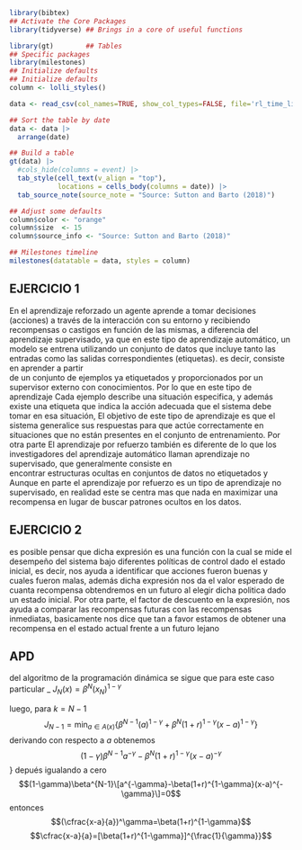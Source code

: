 ```r
library(bibtex)
## Activate the Core Packages
library(tidyverse) ## Brings in a core of useful functions
```

```r
library(gt)        ## Tables
## Specific packages
library(milestones)
## Initialize defaults
## Initialize defaults
column <- lolli_styles()

data <- read_csv(col_names=TRUE, show_col_types=FALSE, file='rl_time_line.csv')
```

```r
## Sort the table by date
data <- data |>
  arrange(date)

## Build a table
gt(data) |>
  #cols_hide(columns = event) |>
  tab_style(cell_text(v_align = "top"),
            locations = cells_body(columns = date)) |>
  tab_source_note(source_note = "Source: Sutton and Barto (2018)") 
```

```r
## Adjust some defaults
column$color <- "orange"
column$size  <- 15
column$source_info <- "Source: Sutton and Barto (2018)"

## Milestones timeline
milestones(datatable = data, styles = column)
```

## EJERCICIO 1
En el aprendizaje reforzado un agente aprende a tomar decisiones (acciones) a través de la interacción con su entorno y recibiendo recompensas o castigos en función de las mismas, a diferencia del aprendizaje supervisado, ya que en este tipo de aprendizaje automático, un modelo se entrena  utilizando un conjunto de datos que incluye tanto las entradas como las salidas correspondientes (etiquetas). es decir, consiste en aprender  a  partir  
de  un  conjunto  de  ejemplos ya etiquetados y proporcionados  por  un  supervisor  externo  con  conocimientos. Por lo que en este tipo de aprendizaje Cada  ejemplo describe una  situación especifica, y además existe una etiqueta que indica la acción adecuada que el sistema debe tomar en  esa  situación,    El  objetivo  de  este  tipo  de  aprendizaje  es  que  el  
sistema  generalice  sus  respuestas  para  que  actúe  correctamente  en  situaciones  que  no  están  presentes  en  el  conjunto  de  entrenamiento. Por otra parte El  aprendizaje  por  refuerzo  también  es  diferente  de  lo  que  los  investigadores  del  aprendizaje  automático  llaman  aprendizaje  no  supervisado, que  generalmente  consiste  en  
encontrar  estructuras  ocultas  en  conjuntos  de  datos  no  etiquetados y Aunque en parte el aprendizaje por refuerzo es un tipo de aprendizaje no supervisado, en realidad  este se centra  mas que nada en maximizar una recompensa en lugar de buscar patrones ocultos en los datos.

## EJERCICIO 2

 es posible pensar que dicha expresión es una función con la cual se mide el desempeño del sistema bajo diferentes políticas de control dado el estado inicial, es decir, nos ayuda a identificar que acciones fueron buenas y cuales fueron malas, además dicha expresión nos da el valor esperado de cuanta recompensa obtendremos en un futuro al elegir dicha politica dado un estado inicial. Por otra parte, el factor de descuento en la expresión, nos ayuda a comparar las recompensas futuras con las recompensas inmediatas, basicamente nos dice que tan a favor estamos de obtener una recompensa en el estado actual frente a un futuro lejano








## APD






del algoritmo de la programación dinámica se sigue que para este caso particular
_
$J_{N}(x)=\beta^{N}(x_N)^{1-\gamma}$

luego, para $k= N-1$
$$J_{N-1}=\min_{a\in A(x)}\{\beta^{N-1}(a)^{1-\gamma} + \beta^{N}(1+r)^{1-\gamma}(x-a)^{1-\gamma}\}$$
derivando con respecto a $a$ obtenemos 
$$(1-\gamma)\beta^{N-1}a^{-\gamma}- \beta^{N}(1+r)^{1-\gamma}(x-a)^{-\gamma}$$}
depués igualando a cero 
$$(1-\gamma)\beta^{N-1}\[a^{-\gamma}-\beta(1+r)^{1-\gamma}(x-a)^{-\gamma}\]=0$$
entonces 
$$(\cfrac{x-a}{a})^\gamma=\beta(1+r)^{1-\gamma}$$
$$\cfrac{x-a}{a}=[\beta(1+r)^{1-\gamma}]^{\frac{1}{\gamma}}$$

